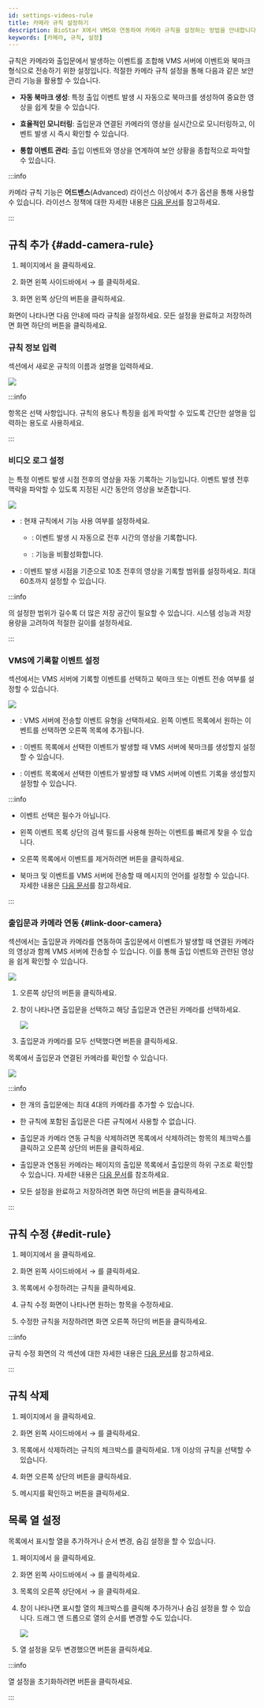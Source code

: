```yaml
---
id: settings-videos-rule
title: 카메라 규칙 설정하기
description: BioStar X에서 VMS와 연동하여 카메라 규칙을 설정하는 방법을 안내합니다.
keywords: [카메라, 규칙, 설정]
---
```


규칙은 카메라와 출입문에서 발생하는 이벤트를 조합해 VMS 서버에 이벤트와 북마크 형식으로 전송하기 위한 설정입니다. 적절한 카메라 규칙 설정을 통해 다음과 같은 보안 관리 기능을 활용할 수 있습니다.

* **자동 북마크 생성**: 특정 출입 이벤트 발생 시 자동으로 북마크를 생성하여 중요한 영상을 쉽게 찾을 수 있습니다.

* **효율적인 모니터링**: 출입문과 연결된 카메라의 영상을 실시간으로 모니터링하고, 이벤트 발생 시 즉시 확인할 수 있습니다.

* **통합 이벤트 관리**: 출입 이벤트와 영상을 연계하여 보안 상황을 종합적으로 파악할 수 있습니다.

:::info

카메라 규칙 기능은 **어드밴스**(Advanced) 라이선스 이상에서 추가 옵션을 통해 사용할 수 있습니다. 라이선스 정책에 대한 자세한 내용은 [다음 문서](licensing#features-add-ons)를 참고하세요.

:::


## 규칙 추가 {#add-camera-rule}

1. <Cmd sid='shell.header.launcher' /> 페이지에서 <Cmd sid='shell.header.setting' />을 클릭하세요.

1. 화면 왼쪽 사이드바에서 <Cmd sid='setting.menu.video.root' /> → <Cmd sid='setting.menu.video.video' />를 클릭하세요.

1. 화면 왼쪽 상단의 <Cmd sid='video.addRule.button' product='2' /> 버튼을 클릭하세요.

<Cmd sid='video.rule.addRule.title' product='2' /> 화면이 나타나면 다음 안내에 따라 규칙을 설정하세요. 모든 설정을 완료하고 저장하려면  화면 하단의 <Cmd sid='button.apply' product='2' /> 버튼을 클릭하세요.

### 규칙 정보 입력

<Cmd sid='video.rule.detail.information.title' product='2' /> 섹션에서 새로운 규칙의 이름과 설명을 입력하세요.

<Image src='/img/biostarx-settings-video-add-rule-info.png' />

:::info

<Cmd sid='video.rule.detail.description' product='2' /> 항목은 선택 사항입니다. 규칙의 용도나 특징을 쉽게 파악할 수 있도록 간단한 설명을 입력하는 용도로 사용하세요.

:::


### 비디오 로그 설정

<Cmd sid='video.addRule.label.videoLog' product='2' />는 특정 이벤트 발생 시점 전후의 영상을 자동 기록하는 기능입니다. 이벤트 발생 전후 맥락을 파악할 수 있도록 지정된 시간 동안의 영상을 보존합니다.

<Image src='/img/biostarx-settings-video-add-rule-video-log.png' />

* <Cmd sid='video.addRule.label.videoLog' product='2' />: 현재 규칙에서 <Cmd sid='video.addRule.label.videoLog' product='2' className='normal' /> 기능 사용 여부를 설정하세요.
  
  - <Cmd sid='video.addRule.label.enabled' product='2' />: 이벤트 발생 시 자동으로 전후 시간의 영상을 기록합니다.
  
  - <Cmd sid='video.addRule.label.disabled' product='2' />: <Cmd sid='video.addRule.label.videoLog' product='2' className='normal' /> 기능을 비활성화합니다.

* <Cmd sid='video.addRule.label.videoLogLength' product='2' />: 이벤트 발생 시점을 기준으로 10초 전후의 영상을 기록할 범위를 설정하세요. 최대 60초까지 설정할 수 있습니다.

:::info

<Cmd sid='video.addRule.label.videoLogLength' product='2' />의 설정한 범위가 길수록 더 많은 저장 공간이 필요할 수 있습니다. 시스템 성능과 저장 용량을 고려하여 적절한 길이를 설정하세요.

:::


### VMS에 기록할 이벤트 설정

<Cmd sid='video.rule.detail.event.title' product='2' /> 섹션에서는 VMS 서버에 기록할 이벤트를 선택하고 북마크 또는 이벤트 전송 여부를 설정할 수 있습니다.

<Image src='/img/biostarx-settings-video-add-rule-event.png' />

* <Cmd sid='video.rule.detail.event.itemName' product='2' />: VMS 서버에 전송할 이벤트 유형을 선택하세요. 왼쪽 이벤트 목록에서 원하는 이벤트를 선택하면 오른쪽 목록에 추가됩니다.

* <Cmd sid='video.rule.detail.vmsBookmark.itemName' product='2' />: 이벤트 목록에서 선택한 이벤트가 발생할 때 VMS 서버에 북마크를 생성할지 설정할 수 있습니다.

* <Cmd sid='video.rule.detail.vmsEvent.itemName' product='2' />: 이벤트 목록에서 선택한 이벤트가 발생할 때 VMS 서버에 이벤트 기록을 생성할지 설정할 수 있습니다.

:::info

* 이벤트 선택은 필수가 아닙니다.

* 왼쪽 이벤트 목록 상단의 검색 필드를 사용해 원하는 이벤트를 빠르게 찾을 수 있습니다.

* 오른쪽 목록에서 이벤트를 제거하려면 <IcTrash2 /> 버튼을 클릭하세요.

* 북마크 및 이벤트를 VMS 서버에 전송할 때 메시지의 언어를 설정할 수 있습니다. 자세한 내용은 [다음 문서](settings-video-integration#vms-event-bookmark)를 참고하세요.

::: 


### 출입문과 카메라 연동 {#link-door-camera}

<Cmd sid='video.rule.detail.doorCameraLinkage.title' product='2' /> 섹션에서는 출입문과 카메라를 연동하여 출입문에서 이벤트가 발생할 때 연결된 카메라의 영상과 함께 VMS 서버에 전송할 수 있습니다. 이를 통해 출입 이벤트와 관련된 영상을 쉽게 확인할 수 있습니다.

<Image src='/img/biostarx-settings-video-add-rule-connect-door.png' />

1. 오른쪽 상단의 <Cmd sid='button.addplus' product='2' /> 버튼을 클릭하세요.

1. <Cmd sid='video.rule.detail.doorCameraLinkage.popup.title' product='2' /> 창이 나타나면 출입문을 선택하고 해당 출입문과 연관된 카메라를 선택하세요.

    <Image src='/img/biostarx-settings-video-add-rule-connect-door-add.png' />

1. 출입문과 카메라를 모두 선택했다면 <Cmd sid='button.add' product='2' /> 버튼을 클릭하세요.

목록에서 출입문과 연결된 카메라를 확인할 수 있습니다.

<Image src='/img/biostarx-settings-video-add-rule-connect-door-complete.png' />

:::info

* 한 개의 출입문에는 최대 4대의 카메라를 추가할 수 있습니다.

* 한 규칙에 포함된 출입문은 다른 규칙에서 사용할 수 없습니다.

* 출입문과 카메라 연동 규칙을 삭제하려면 목록에서 삭제하려는 항목의 체크박스를 클릭하고 오른쪽 상단의 <IcTrash2 /> <Cmd sid='button.delete' product='2' /> 버튼을 클릭하세요.

* 출입문과 연동된 카메라는 <Cmd sid='shell.header.arena' /> 페이지의 출입문 목록에서 출입문의 하위 구조로 확인할 수 있습니다. 자세한 내용은 [다음 문서](check-door-status#door-tree-structure)를 참조하세요.

* 모든 설정을 완료하고 저장하려면  화면 하단의 <Cmd sid='button.apply' product='2' /> 버튼을 클릭하세요.

:::


## 규칙 수정 {#edit-rule}

1. <Cmd sid='shell.header.launcher' /> 페이지에서 <Cmd sid='shell.header.setting' />을 클릭하세요.

1. 화면 왼쪽 사이드바에서 <Cmd sid='setting.menu.video.root' /> → <Cmd sid='setting.menu.video.video' />를 클릭하세요.

1. <Cmd sid='video.header.all.rules' product='2' /> 목록에서 수정하려는 규칙을 클릭하세요.

1. 규칙 수정 화면이 나타나면 원하는 항목을 수정하세요.

1. 수정한 규칙을 저장하려면 화면 오른쪽 하단의 <Cmd sid='button.apply' product='2' /> 버튼을 클릭하세요.

:::info

규칙 수정 화면의 각 섹션에 대한 자세한 내용은 [다음 문서](#add-camera-rule)를 참고하세요.

:::


## 규칙 삭제

1. <Cmd sid='shell.header.launcher' /> 페이지에서 <Cmd sid='shell.header.setting' />을 클릭하세요.

1. 화면 왼쪽 사이드바에서 <Cmd sid='setting.menu.video.root' /> → <Cmd sid='setting.menu.video.video' />를 클릭하세요.

1. <Cmd sid='video.header.all.rules' product='2' /> 목록에서 삭제하려는 규칙의 체크박스를 클릭하세요. 1개 이상의 규칙을 선택할 수 있습니다.

1. 화면 오른쪽 상단의 <IcTrash2 /> <Cmd sid='video.rule.delete' product='2' /> 버튼을 클릭하세요.

1. 메시지를 확인하고 <Cmd sid='button.yes' product='2' /> 버튼을 클릭하세요.


## 목록 열 설정

목록에서 표시할 열을 추가하거나 순서 변경, 숨김 설정을 할 수 있습니다.

1. <Cmd sid='shell.header.launcher' /> 페이지에서 <Cmd sid='shell.header.setting' />을 클릭하세요.

1. 화면 왼쪽 사이드바에서 <Cmd sid='setting.menu.video.root' /> → <Cmd sid='setting.menu.video.video' />를 클릭하세요.

1. <Cmd sid='video.header.all.rules' product='2' /> 목록의 오른쪽 상단에서 <IcMoreW /> → <Cmd sid='columnSetting.dialog.header' product='2' />을 클릭하세요.

1. <Cmd sid='columnSetting.dialog.header' product='2' /> 창이 나타나면 표시할 열의 체크박스를 클릭해 추가하거나 숨김 설정을 할 수 있습니다. 드래그 앤 드롭으로 열의 순서를 변경할 수도 있습니다.

    <Image src='/img/biostarx-settings-video-column-layout.png' />

1. 열 설정을 모두 변경했으면 <Cmd sid='button.ok' product='2' /> 버튼을 클릭하세요.

:::info

열 설정을 초기화하려면 <Cmd sid='columnSetting.button.defaultColumn' product='2' /> 버튼을 클릭하세요.

:::